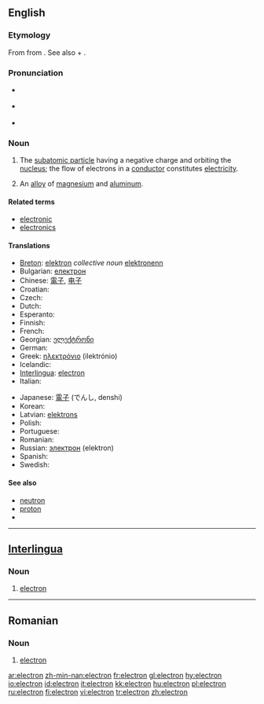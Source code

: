 ==English==
{{wikipedia}}

===Etymology===
From {{AGr.}} {{term|sc=Grek|ἤλεκτρον|tr=elektron||amber|lang=grc}} from {{term|sc=Grek|έλ-|tr=el-||sun, bright, shiny|lang=grc}}.
See also {{term|electric}} + {{term|-on}}.

===Pronunciation===
*{{a|RP}} {{IPA|/ɪˈlɛktɹɒn/}}
*{{a|GenAm}} {{IPA|/ɪˈlɛktɹɑn/}}
*{{audio|en-us-electron.ogg|Audio (US)}}

===Noun===
{{en-noun}}

# {{particles}} The [[subatomic particle]] having a negative charge and orbiting the [[nucleus]]; the flow of electrons in a [[conductor]] constitutes [[electricity]].
# {{context|chemistry|obsolete}} An [[alloy]] of [[magnesium]] and [[aluminum]].

====Related terms====
*[[electronic]]
*[[electronics]]

====Translations====
{{trans-top|the negatively charged subatomic particles that orbit atoms}}
* [[Breton]]: [[elektron]] ''collective noun'' [[elektronenn]] {{s}} {{f}}
* Bulgarian: [[електрон]] {{m}}
* Chinese: [[電子]], [[电子]]
* Croatian: {{t-|hr|elektron|m}}
* Czech: {{t+|cs|elektron|m}}
* Dutch: {{t+|nl|elektron|n}}
* Esperanto: {{t-|eo|elektrono|xs=Esperanto}}
* Finnish: {{t+|fi|elektroni}}
* French: {{t+|fr|électron|m}}
* Georgian: [[ელექტრონი]]
* German: {{t+|de|Elektron|n}}
* Greek: [[ηλεκτρόνιο]] {{n}} (ilektrónio)
* Icelandic: {{t-|is|rafeind|f}}
* [[Interlingua]]: [[#Interlingua|electron]]
* Italian: {{t+|it|elettrone|m}}
{{trans-mid}}
* Japanese: [[電子]] (でんし, denshi)
* Korean: {{t-|ko|전자|sc=Hang}}
* Latvian: [[elektrons]] {{m}}
* Polish: {{t-|pl|elektron|m}}
* Portuguese: {{t+|pt|electrão|m}}
* Romanian: {{t-|ro|electron|m}}
* Russian: [[электрон]] {{m}} (elektron)
* Spanish: {{t+|es|electrón|m}}
* Swedish: {{t+|sv|elektron|c}}
{{trans-bottom}}

====See also====
*[[neutron]]
*[[proton]]
*{{pedialite}}

----

==[[Interlingua]]==

===Noun===
{{ia-noun|es}}

# {{particles|lang=ia}} [[#English|electron]]

----

==Romanian==

===Noun===
{{ro-noun|gend=m}}

# {{particles|lang=ro}} [[#English|electron]]

[[ar:electron]]
[[zh-min-nan:electron]]
[[fr:electron]]
[[gl:electron]]
[[hy:electron]]
[[io:electron]]
[[id:electron]]
[[it:electron]]
[[kk:electron]]
[[hu:electron]]
[[pl:electron]]
[[ru:electron]]
[[fi:electron]]
[[vi:electron]]
[[tr:electron]]
[[zh:electron]]